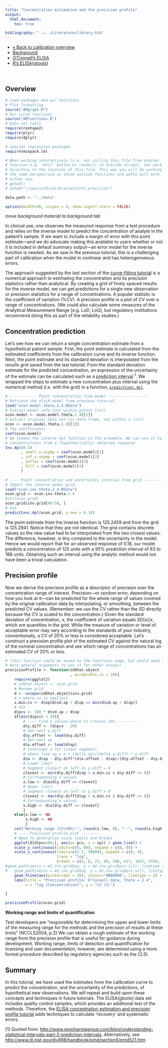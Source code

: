```yaml
---
title: "Concentration estimation and the precision profile"
output:
  html_document:
    toc: true

bibliography: "../../Literature/library.bib"
---
```


<!-- Section tabs -->
<ul class="nav nav-tabs" role="tablist">
  <li><a href="calib_overview.html">&laquo; Back to calibration overview</a></li>
  <li><a href="calib_tut5_precision_background.html">Background</a></li>
  <li><a href="calib_tut5_precision_ocon.html">O'Connell's ELISA</a></li>
  <li><a href="calib_tut5_precision_elisa.html">R's ELISA{gtools}</a></li>
</ul>
<br>


## Overview

```r
# Load packages and our functions
# Plot formatting
source("AMgraph.R")
# Our curve functions
source("AMfunctions.R")
# Data set tools
require(reshape2)
require(plyr)
require(dplyr) 

# special regression packages
require(minpack.lm)

# When working interactively (i.e. not calling this file from another
# function e.g. 'Knit' button or render() in outside script), set working
# directory to the location of this file. This way you will be working from
# the same perspective as those outside functions and paths will work
# either way.
# getwd()
# setwd("./source/R/calibration/tut5_precision")

data.path <- "../data" 

options(width=90, scipen = 4, show.signif.stars = FALSE)
```

*move background material to background tab*

In clinical use, one observes the measured response from a test procedure and relies on the inverse model to predict the concentration of analyte in the patient's sample. If we want to include a margin of error with this point estimate---and we do advocate making this available to users whether or not it is included in default summary output---an error model for the inverse function is needed. As we saw in the previous tutorial, this is a challenging part of calibration when the model in nonlinear and has heterogenoeous errors. 

<!---
Covered in previous
The error model for the inverse function quantifies the uncertainty in the model as the standard deviation for *concentration* ($x$) at each response, whereas the in original calibration curve, the error model was in terms of response ($y$). 
--->

The approach suggested by the last section of the [curve-fitting tutorial](calib_tut4_curve_ocon.html#the-inverse-function-and-error-model) is a numerical approach to estimating the concentration and its precision statistics rather than analytical. By creating a grid of finely spaced results for the inverse model, we can get predictions for a single new observation or precision statistics for a range of concentrations. A popular statistic is the coefficient of variation (%CV). A precision profile is a plot of CV over a range of concentrations. (We could also calculate some measures of the Analytical Measurement Range [e.g. LoD, LoQ], but regulatory institutions recommend doing this as part of the reliability studies.)   

## Concentration prediction

Let's see how we can return a single concentration estimate from a hypothetical patient sample. First, the point estimate is calculated from the estimated coefficients from the calibration curve and its inverse function. Next, the point estimate and its standard deviation is interpolated from the results grid saved from the last tutorial. From the standard deviation estimate for the predicted concentration, an expression of the uncertainty of the estimate can be calculated such as a <abbr title="Prediction Intervals represent the uncertainty of predicting the value of a single future observation or a fixed number of multiple future observations">prediction interval</abbr> ^1^. We wrapped the steps to estimate a new concentration plus interval using the numerical method (i.e. with the grid) in a function, [`predictConc.4pl`](AMfunctions.html#predictconc-4pl).

```r
# ------------ Point concentration from model ------------------
# Retrieve the nlsLM model from previous tutorial
load("ocon.model.theta.2.4.RData")
# Extract model info (not within parent list)
ocon.model <- ocon.model.theta.2.4[[2]]
# Extract original data set (as data frame, not within a list)
ocon <- ocon.model.theta.2.4[[1]]
# The coefficients
coef(ocon.model)
# We loaded the inverse 4pl function in the preamble. We can use it to calculate a
# concentrations from a (hypothetically) observed response
Inv.4pl(0.18
       , small.x.asymp = coef(ocon.model)[1]
       , inf.x.asymp = coef(ocon.model)[2]
       , inflec = coef(ocon.model)[3]
       , hill = coef(ocon.model)[4]
       )

# ---- Point concentration and uncertainty interval from grid --------
# Import the inverse model grid
load("ocon.inv.theta.2.4.RData")
ocon.grid <- ocon.inv.theta.2.4
#str(ocon.grid)
ocon.grid$inv.grid[40:50, ]
# Use 
predictConc.4pl(ocon.grid, y.new = 0.18)
```

The point estimate from the inverse function is 125.2459 and from the grid is 125.2941. Notice that they are not identical. The grid contains discrete values so the new value had to be interpolated from the two closest values. The difference, however, is tiny compared to the uncertainty in the model. Hence we would report that for an observed response of 0.18, our model predicts a concentration of 125 units with a 95% prediction interval of 63 to 188 units. Obtaining such an interval using the analytic method would not have been a trivial calculation. 

## Precision profile

Now we derive the precision profile as a descriptor of precision over the concentration range of interest. Precision---or random error, depending on how you look at it---can be predicted for the whole range of values covered by the original calibration data by interpolating, or smoothing, between the predicted CV values. (Remember: we use the CV rather than the SD directly because the CV is scaled to the concentration.) Given the standard deviation of concentration, $x$, the coefficient of variation equals $SD(x)/x$, which are quantities in the grid. While the measure of variation or level of acceptable error may vary according to the standards of your industry, conventionally, a CV of 20% or less is considered acceptable. Let's construct a precision profile plot of the estimated CV against the natural log of the nominal concentration and see which range of concentrations has an estimated CV of 20% or less.  

```r
# (this function could be moved to the functions page, but would need some
# more general arguments to use it for other assays)
precisionProfile <- function(sdXhat.object
                             , acceptable.cv = 20){
    require(ggplot2)
    # sdXhat.object <- ocon.grid
    # Rename grid
    d <- unique(sdXhat.object$inv.grid)
    # x where cv is smallest
    x.min.cv <- d$xp[d$sd.xp / d$xp == min(d$sd.xp / d$xp)]
    # %CV
    d$pcv <- 100 * d$sd.xp / d$xp
    if(min(d$pcv) < 20){
        # ---- Find x values where CV crosses 20% ---------
        d$y.diff <- (d$pcv - 20)
        # Get next y.diff
        d$y.offset <- lead(d$y.diff)
        # Get next xp
        d$x.offset <- lead(d$xp)
        # Intercept a for linear segments 
        # where line xp = a + (delta xp)/(delta y.diff) * y.diff
        d$a <- d$xp - d$y.diff*(d$x.offset - d$xp)/(d$y.offset - d$y.diff)
        # Lower limit
        # Segment closest on left to y.diff = 0
        closest <- min(d$y.diff[d$xp < x.min.cv & d$y.diff >= 0])
        # Corresponding x values
        x.low <- d$a[d$y.diff == closest]
        # Upper limit
        # Segment closest on left to y.diff = 0
        closest <- max(d$y.diff[d$xp > x.min.cv & d$y.diff <= 0])
        # Corresponding x values
        x.high <- d$a[d$y.diff == closest]
        }
    else{x.low <- NA
         x.high <- NA
         }
    cat("Working range (CV<20%):", round(x.low, 0), "--", round(x.high, 0))
    # ---- Precision profile plot --------
    # Need to generalise scale limits and breaks
    ggplot(d[d$pcv<60,], aes(y= pcv, x = xp)) + geom_line() + 
    scale_y_continuous(limits=c(0, 60), expand = c(0, 0)) + 
    scale_x_continuous(limits=c(2.7, 50000), expand = c(0, 0), 
                       trans = "log", 
                       breaks = c(3, 8, 23, 69, 206, 617, 1852, 5556, 16667, 50000)) +
#geom_path(aes(x = m2.inv.grid$xp, y = m2.inv.grid$pcv.lcl), linetype = 3) +
#   geom_path(aes(x = m2.inv.grid$xp, y = m2.inv.grid$pcv.ucl), linetype = 3) +
    geom_hline(aes(yintercept = 20), colour="#BB0000", linetype = 2) + 
    labs(title = "Precision profile: O'Connell data, theta = 2.4", 
         x = "log (Concentration)", y = "CV (%)")

}

precisionProfile(ocon.grid)
```

**Working range and limits of quantification**

Test developers are "responsible for determining the upper and lower limits of the measuring range for the methods and the precision of results at these limits" (NCCLS2004, p.2) We can obtain a rough estimate of the working range from the precision profile that is useful for guidance during development. Working range, limits of detection and quantification for licensing and user documentation, however, are determined using a more formal procedure described by regulatory agencies such as the CLSI.

<!--


## Recovery and interval coverage

We can compare nominal concentration values with model estimates more formally.

```r
# Return grid-derived values for all observed 'od' values in ocon dataset

NewX <- function(data){
    # data <- ocon
    y.new1 <- data$od
    x.new <- matrix(NA, nrow = length(y.new1), ncol = 6)
    for(i in 1:length(y.new1)){
        x <- predictConc.4pl(ocon.grid, y.new = y.new1[i])
        x.new[i,] <- c(y.new1[i], unlist(x))
        }
    x.new <- as.data.frame(x.new)
    names(x.new) <- c("y.new", "pred.conc", "low.ci", "up.ci", "low.pi", "up.pi")
    x.pred <- cbind(data, x.new)
    x.pred <- arrange(x.pred[, -4], conc, rep)
    return(x.pred)
}

ocon.pred <- NewX(ocon)
#print(ocon.pred, digits = 2)

# Percent recovery
# Removing zeros, cannot calculate percent (zero in denominator)
# nyway, the errors are huge 
p.rec <- with(ocon.pred[ocon.pred$conc > 0, ]
              , 100*(conc - pred.conc) / conc )
plot(ocon.pred$conc[ocon.pred$conc > 0], p.rec
     , log = "x"
     , xlab = "Nominal concentration (log)"
     , ylab = "Revovery (%)")
abline(h = 0, col = "red", lty = 2)

# Confidence/prediction interval coverage
# I wanted to look at whether or not the intervals captured the nominal concentration at least 95% of the time, but I don't know if this is the right
# data to do it with---maybe it is only meaningful with a new data set
# By eye, the PIs seem a little too conservative in the working range (and a little beyond), but not adequate for the extremes
```

```r
# Retrieve the nlsLM model from previous tutorial
load("../tut4_curve/ocon.model.theta.2.4.RData")
# Extract original data set (as data frame, not within a list)
ocon <- ocon.model.theta.2.4[[1]]
# Extract model info (not within parent list)
ocon.model <- ocon.model.theta.2.4[[2]]
# We loaded the inverse 4pl function in the preamble. We can use it to back-calculate the
# concentrations from the fitted responses
coef(ocon.model)
pred.conc <- Inv.4pl(ocon[, 3], coef(ocon.model)[1], coef(ocon.model)[2]
        , coef(ocon.model)[3], coef(ocon.model)[4])
cbind(ocon, pred.conc)
```

-->

## Summary

In this tutorial, we have used the estimates from the calibration curve to predict the concentration, and the uncertainty of the predictions, of hypothetical new observations. We will repeat and build upon these concepts and techniques in future tutorials. The ELISA{gtools} data set includes quality control samples, which provides an additional test of the methods. Therefore, the [ELISA concentration estimation and precision profile tutorial]() adds techniques to calculate 'recovery' and systematic errors.

[1] Quoted from: <http://www.propharmagroup.com/blog/understanding-statistical-intervals-part-2-prediction-intervals>. Alternatively, see <http://www.itl.nist.gov/div898/handbook/pmd/section5/pmd521.htm>
